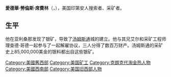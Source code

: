 {{Infobox person
| name        = Edward Schieffelin
| image       = Ed-schieffelin-1882-cropped.jpg
| alt         = Edward Lawrence Schieffelin
| caption     = Edward Schieffelin in 1882
| birth_name  = Edward Lawrence Schieffelin
| birth_date  = 1847<!-- {{Birth date and age|YYYY|MM|DD}} -->
| birth_place = [[Wellsboro,_Pennsylvania|Wellsboro, Pennsylvania]]
| death_date  = {{Death date and age|1897|05|12|1847|00|00}} 
| death_place = [[Canyonville,_Oregon|Canyonville, Oregon]]
| nationality = American
| spouse      = Mary Brown
| other_names =
| known_for   = Discovery of silver in the [[Arizona_Territory|Arizona Territory]]
| occupation  = Indian scout, prospector
| signature   = Ed-schieffelin-sig.jpg
}}
'''愛德華·勞倫斯·席費林'''（{{lang-en|Edward Lawrence Schieffelin}}，{{bd|1847年||1897年||catIdx=Schieffelin, Edward}}），美国印第安人搜索者、采矿者。

==生平==
他在亚利桑那发现了银矿，导致了[[汤姆斯通|汤姆斯通]]城的建立。他与其兄艾尔和采矿工程师理查德·哥德一起参与了一起解雇协议，三人分得了数百万财产。汤姆斯通的采矿史上85,000,000美金的银料都出自这些银矿。

{{Authority control}}

{{DEFAULTSORT:Schieffelin, Edward}}
[[Category:美國舊西部|Category:美國舊西部]]
[[Category:美国矿工|Category:美国矿工]]
[[Category:克朗克代淘金热人物|Category:克朗克代淘金热人物]]
[[Category:美國西南部|Category:美國西南部]]
[[Category:美国旧西部人物|Category:美国旧西部人物]]